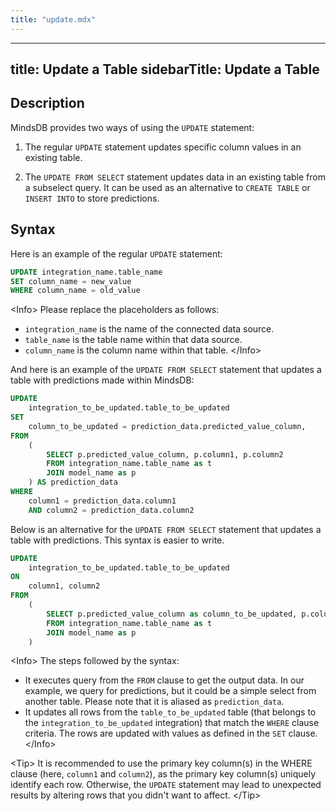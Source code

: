 ```yaml
---
title: "update.mdx"
---
```


---
title: Update a Table
sidebarTitle: Update a Table
---

## Description

MindsDB provides two ways of using the `UPDATE` statement:

1. The regular `UPDATE` statement updates specific column values in an existing table.

2. The `UPDATE FROM SELECT` statement updates data in an existing table from a subselect query. It can be used as an alternative to `CREATE TABLE` or `INSERT INTO` to store predictions.

## Syntax

Here is an example of the regular `UPDATE` statement:

```sql
UPDATE integration_name.table_name
SET column_name = new_value
WHERE column_name = old_value
```

&lt;Info&gt;
Please replace the placeholders as follows:

- `integration_name` is the name of the connected data source.
- `table_name` is the table name within that data source.
- `column_name` is the column name within that table.
&lt;/Info&gt;

And here is an example of the `UPDATE FROM SELECT` statement that updates a table with predictions made within MindsDB:

```sql
UPDATE
    integration_to_be_updated.table_to_be_updated
SET
    column_to_be_updated = prediction_data.predicted_value_column,
FROM 
    (
        SELECT p.predicted_value_column, p.column1, p.column2
        FROM integration_name.table_name as t
        JOIN model_name as p
    ) AS prediction_data
WHERE
    column1 = prediction_data.column1
    AND column2 = prediction_data.column2
```

Below is an alternative for the `UPDATE FROM SELECT` statement that updates a table with predictions. This syntax is easier to write.

```sql
UPDATE
    integration_to_be_updated.table_to_be_updated
ON 
    column1, column2
FROM 
    (
        SELECT p.predicted_value_column as column_to_be_updated, p.column1, p.column2
        FROM integration_name.table_name as t
        JOIN model_name as p
    ) 
```

&lt;Info&gt;
The steps followed by the syntax:

- It executes query from the `FROM` clause to get the output data. In our example, we query for predictions, but it could be a simple select from another table. Please note that it is aliased as `prediction_data`.
- It updates all rows from the `table_to_be_updated` table (that belongs to the `integration_to_be_updated` integration) that match the `WHERE` clause criteria. The rows are updated with values as defined in the `SET` clause.
&lt;/Info&gt;

&lt;Tip&gt;
It is recommended to use the primary key column(s) in the WHERE clause (here, `column1` and `column2`), as the primary key column(s) uniquely identify each row. Otherwise, the `UPDATE` statement may lead to unexpected results by altering rows that you didn't want to affect.
&lt;/Tip&gt;
